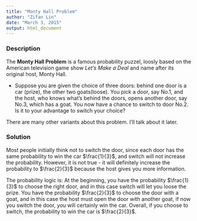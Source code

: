 ```yaml
---
title: "Monty Hall Problem"
author: "Zifan Lin"
date: "March 3, 2015"
output: html_document
---
```

### Description
The **Monty Hall Problem** is a famous probability puzzel, loosly based on the American television game show *Let's Make a Deal* and name after its original host, Monty Hall.

- Suppose you are given the choice of three doors: behind one door is a car (prize), the other two goats(loose). You pick a door, say No.1, and the host, who knows what's behind the doors, opens another door, say No.3, which has a goat. You now have a chance to switch to door No.2. Is it to your advantage to switch your choice?

There are many other variants about this problem. I'll talk about it later.

### Solution

Most people initially think not to switch the door, since each door has the same probability to win the car $\frac{1}{3}$, and switch will not increase the probability. However, it is not true - it will definitely increase the probability to $\frac{2}{3}$ because the host gives you more information.

The probability logic is: At the beginning, you have the probability $\frac{1}{3}$ to choose the right door, and in this case switch will let you loose the prize. You have the probability $\frac{2}{3}$ to choose the door with a goat, and in this case the host must open the door with another goat, if now you switch the door, you will certainly win the car. Overall, if you choose to switch, the probability to win the car is $\frac{2}{3}$.

